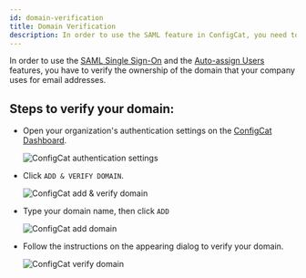 ```yaml
---
id: domain-verification
title: Domain Verification
description: In order to use the SAML feature in ConfigCat, you need to verify your domain. Here is a step-by-step guide on how to do that.
---
```


In order to use the [SAML Single Sign-On](/docs/advanced/team-management/saml/saml-overview) and the [Auto-assign Users](auto-assign-users.mdx) features, you have to verify the ownership of the domain that your company uses for email addresses.

## Steps to verify your domain:

- Open your organization's authentication settings on the <a href="https://app.configcat.com/organization/authentication" target="_blank">ConfigCat Dashboard</a>.

  <img className="saml-tutorial-img" src="/docs/assets/saml/dashboard/authentication.png" alt="ConfigCat authentication settings" />

- Click `ADD & VERIFY DOMAIN`.

  <img className="saml-tutorial-img" src="/docs/assets/saml/dashboard/add_domain_new.png" alt="ConfigCat add & verify domain" />

- Type your domain name, then click `ADD`

  <img className="saml-tutorial-img" src="/docs/assets/saml/dashboard/domain_name_new.png" alt="ConfigCat add domain"  />

- Follow the instructions on the appearing dialog to verify your domain.

  <img className="saml-tutorial-img" src="/docs/assets/saml/dashboard/verify_domain_new.png" alt="ConfigCat verify domain" />
